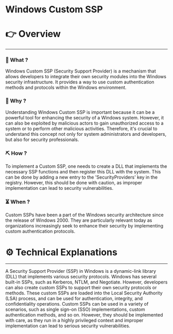# Windows Custom SSP


# 👉 Overview

---

### 👀 What ?

Windows Custom SSP (Security Support Provider) is a mechanism that allows developers to integrate their own security modules into the Windows security infrastructure. It provides a way to use custom authentication methods and protocols within the Windows environment.


### 🧐 Why ?

Understanding Windows Custom SSP is important because it can be a powerful tool for enhancing the security of a Windows system. However, it can also be exploited by malicious actors to gain unauthorized access to a system or to perform other malicious activities. Therefore, it's crucial to understand this concept not only for system administrators and developers, but also for security professionals.


### ⛏️ How ?

To implement a Custom SSP, one needs to create a DLL that implements the necessary SSP functions and then register this DLL with the system. This can be done by adding a new entry to the 'SecurityProviders' key in the registry. However, this should be done with caution, as improper implementation can lead to security vulnerabilities.


### ⏳ When ?

Custom SSPs have been a part of the Windows security architecture since the release of Windows 2000. They are particularly relevant today as organizations increasingly seek to enhance their security by implementing custom authentication protocols.


# ⚙️ Technical Explanations

---

A Security Support Provider (SSP) in Windows is a dynamic-link library (DLL) that implements various security protocols. Windows has several built-in SSPs, such as Kerberos, NTLM, and Negotiate. However, developers can also create custom SSPs to support their own security protocols or methods. These custom SSPs are loaded into the Local Security Authority (LSA) process, and can be used for authentication, integrity, and confidentiality operations. Custom SSPs can be used in a variety of scenarios, such as single sign-on (SSO) implementations, custom authentication methods, and so on. However, they should be implemented with care, as they run in a highly privileged context and improper implementation can lead to serious security vulnerabilities.
